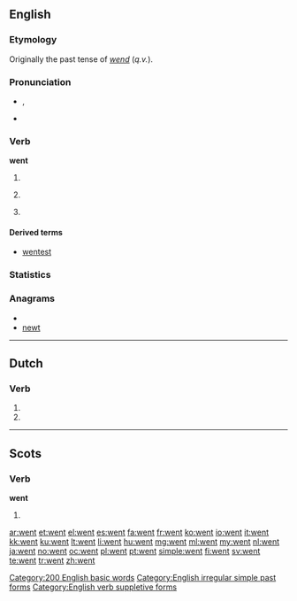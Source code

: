 ==English==

===Etymology===
Originally the past tense of ''[[wend]]'' (''q.v.'').

===Pronunciation===
* {{IPA|/wɛnt/}}, {{SAMPA|/wEnt/}}
* {{audio|en-us-went.ogg|Audio (US)}}
*: {{rhymes|ɛnt}}

===Verb===
'''went'''

# {{simple past of|[[go]]}}
# {{nonstandard}} {{past participle of|[[go]]}}
# {{archaic}} {{past of|[[wend]]}}

====Derived terms====
* [[wentest]] {{i|archaic}}

===Statistics===
{{rank|every|think|life|131|went|back|under|same}}

===Anagrams===
* {{alphagram|entw}}
* [[newt]]

[[Category:200 English basic words]]
[[Category:English irregular simple past forms]]
[[Category:English verb suppletive forms]]

----

==Dutch==

===Verb===
{{infl|nl}}

# {{nl-verb-form|p=23|n=sg|t=pres|m=ind|wennen}}
# {{nl-verb-form|n=pl|m=imp|wennen}}

----

==Scots==

===Verb===
'''went'''

# {{simple past of|tae [[gan#Scots|gan]]|lang=Scots}}

[[ar:went]]
[[et:went]]
[[el:went]]
[[es:went]]
[[fa:went]]
[[fr:went]]
[[ko:went]]
[[io:went]]
[[it:went]]
[[kk:went]]
[[ku:went]]
[[lt:went]]
[[li:went]]
[[hu:went]]
[[mg:went]]
[[ml:went]]
[[my:went]]
[[nl:went]]
[[ja:went]]
[[no:went]]
[[oc:went]]
[[pl:went]]
[[pt:went]]
[[simple:went]]
[[fi:went]]
[[sv:went]]
[[te:went]]
[[tr:went]]
[[zh:went]]